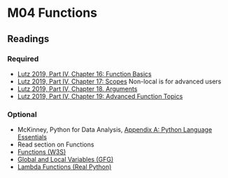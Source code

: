 # M04 Functions


## Readings 

### Required

<ul>
<li><a target="_new" href="https://learning.oreilly.com/library/view/learning-python-5th/9781449355722/ch16.html">Lutz 2019, Part IV, Chapter 16: Function Basics</a></li>
<li><a target="_new" href="https://learning.oreilly.com/library/view/learning-python-5th/9781449355722/ch17.html">Lutz 2019, Part IV, Chapter 17: Scopes</a> Non-local is for advanced users</li>
<li><a target="_new" href="https://learning.oreilly.com/library/view/learning-python-5th/9781449355722/ch18.html">Lutz 2019, Part IV, Chapter 18. Arguments</a></li>
<li><a target="_new" href="https://learning.oreilly.com/library/view/learning-python-5th/9781449355722/ch19.html">Lutz 2019, Part IV, Chapter 19: Advanced Function Topics</a></li>
</ul>

### Optional

<ul>
<li>McKinney, Python for Data Analysis,<span>&nbsp;</span><a target="_new" href="https://learning.oreilly.com/library/view/python-for-data/9781449323592/apa.html">Appendix A: Python Language Essentials</a></li>
<li>Read section on Functions</li>
<li><a target="_new" href="https://www.w3schools.com/python/python_functions.asp">Functions (W3S)</a></li>
<li><a target="_new" href="https://www.geeksforgeeks.org/global-local-variables-python/?ref=lbp">Global and Local Variables (GFG)</a></li>
<li><a target="_new" href="https://realpython.com/python-lambda/">Lambda Functions (Real Python)</a></li>
</ul>